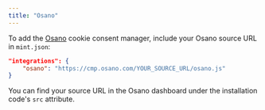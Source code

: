 ```yaml
---
title: "Osano"
---
```


To add the [Osano](https://www.osano.com/) cookie consent manager, include your Osano source URL in `mint.json`:

<CodeGroup>

```json mint.json
"integrations": {
    "osano": "https://cmp.osano.com/YOUR_SOURCE_URL/osano.js"
}
```

</CodeGroup>

You can find your source URL in the Osano dashboard under the installation code's `src` attribute.